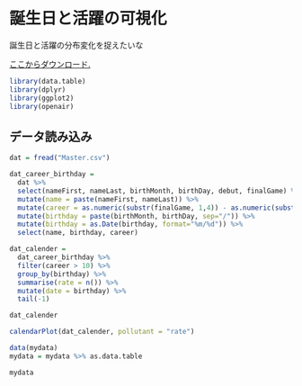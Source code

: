 誕生日と活躍の可視化
===


誕生日と活躍の分布変化を捉えたいな

[ここからダウンロード.](http://seanlahman.com/files/database/lahman-csv_2014-02-14.zip)

```r
library(data.table)
library(dplyr)
library(ggplot2)
library(openair)
```

## データ読み込み

```r
dat = fread("Master.csv")

dat_career_birthday = 
  dat %>% 
  select(nameFirst, nameLast, birthMonth, birthDay, debut, finalGame) %>% 
  mutate(name = paste(nameFirst, nameLast)) %>% 
  mutate(career = as.numeric(substr(finalGame, 1,4)) - as.numeric(substr(debut, 1,4))) %>% 
  mutate(birthday = paste(birthMonth, birthDay, sep="/")) %>% 
  mutate(birthday = as.Date(birthday, format="%m/%d")) %>%
  select(name, birthday, career)

dat_calender = 
  dat_career_birthday %>% 
  filter(career > 10) %>% 
  group_by(birthday) %>% 
  summarise(rate = n()) %>% 
  mutate(date = birthday) %>% 
  tail(-1)

dat_calender
```

```r
calendarPlot(dat_calender, pollutant = "rate")

data(mydata)
mydata = mydata %>% as.data.table

mydata
```


